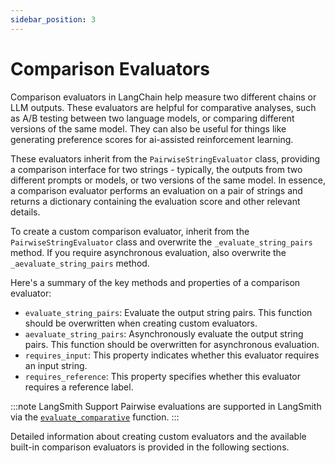 ```yaml
---
sidebar_position: 3 
---
```

# Comparison Evaluators

Comparison evaluators in LangChain help measure two different chains or LLM outputs. These evaluators are helpful for comparative analyses, such as A/B testing between two language models, or comparing different versions of the same model. They can also be useful for things like generating preference scores for ai-assisted reinforcement learning.

These evaluators inherit from the `PairwiseStringEvaluator` class, providing a comparison interface for two strings - typically, the outputs from two different prompts or models, or two versions of the same model. In essence, a comparison evaluator performs an evaluation on a pair of strings and returns a dictionary containing the evaluation score and other relevant details.

To create a custom comparison evaluator, inherit from the `PairwiseStringEvaluator` class and overwrite the `_evaluate_string_pairs` method. If you require asynchronous evaluation, also overwrite the `_aevaluate_string_pairs` method.

Here's a summary of the key methods and properties of a comparison evaluator:

- `evaluate_string_pairs`: Evaluate the output string pairs. This function should be overwritten when creating custom evaluators.
- `aevaluate_string_pairs`: Asynchronously evaluate the output string pairs. This function should be overwritten for asynchronous evaluation.
- `requires_input`: This property indicates whether this evaluator requires an input string.
- `requires_reference`: This property specifies whether this evaluator requires a reference label.

:::note LangSmith Support
Pairwise evaluations are supported in LangSmith via the [`evaluate_comparative`](https://docs.smith.langchain.com/how_to_guides/evaluation/evaluate_pairwise) function.
:::

Detailed information about creating custom evaluators and the available built-in comparison evaluators is provided in the following sections.


<DocCardList />

